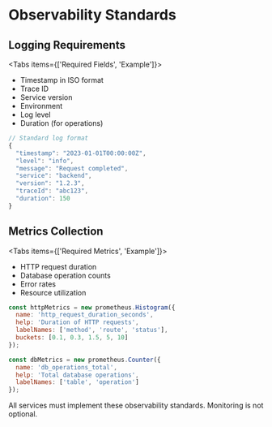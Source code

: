 
# Observability Standards

## Logging Requirements

<Tabs items={['Required Fields', 'Example']}>
  <Tab>
    <ul>
      <li>Timestamp in ISO format</li>
      <li>Trace ID</li>
      <li>Service version</li>
      <li>Environment</li>
      <li>Log level</li>
      <li>Duration (for operations)</li>
    </ul>
  </Tab>
  <Tab>
```javascript
// Standard log format
{
  "timestamp": "2023-01-01T00:00:00Z",
  "level": "info",
  "message": "Request completed",
  "service": "backend",
  "version": "1.2.3",
  "traceId": "abc123",
  "duration": 150
}
```
  </Tab>
</Tabs>

## Metrics Collection

<Tabs items={['Required Metrics', 'Example']}>
  <Tab>
    <ul>
      <li>HTTP request duration</li>
      <li>Database operation counts</li>
      <li>Error rates</li>
      <li>Resource utilization</li>
    </ul>
  </Tab>
  <Tab>
```javascript
const httpMetrics = new prometheus.Histogram({
  name: 'http_request_duration_seconds',
  help: 'Duration of HTTP requests',
  labelNames: ['method', 'route', 'status'],
  buckets: [0.1, 0.3, 1.5, 5, 10]
});

const dbMetrics = new prometheus.Counter({
  name: 'db_operations_total',
  help: 'Total database operations',
  labelNames: ['table', 'operation']
});
```
  </Tab>
</Tabs>

<Callout type="warning" emoji="⚠️">
  All services must implement these observability standards. Monitoring is not optional.
</Callout>